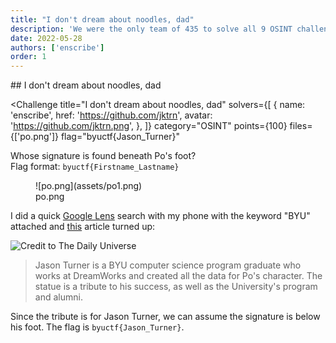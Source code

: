 ```yaml
---
title: "I don't dream about noodles, dad"
description: 'We were the only team of 435 to solve all 9 OSINT challenges from BYUCTF 2022. This was the process that led us to victory.'
date: 2022-05-28
authors: ['enscribe']
order: 1
---
```



<div class="invisible h-0! [&+*]:mt-0 [&+*_*]:mt-0">
## I don't dream about noodles, dad
</div>

<Challenge
  title="I don't dream about noodles, dad"
  solvers={[
    {
      name: 'enscribe',
      href: 'https://github.com/jktrn',
      avatar: 'https://github.com/jktrn.png',
    },
  ]}
  category="OSINT"
  points={100}
  files={['po.png']}
  flag="byuctf{Jason_Turner}"
>
  Whose signature is found beneath Po's foot?  
  Flag format: `byuctf{Firstname_Lastname}`
  <figure>
    <div class="max-w-72 mx-auto">![po.png](assets/po1.png)</div>
    <figcaption class="text-center text-muted-foreground">po.png</figcaption>
  </figure>
</Challenge>

I did a quick [Google Lens](https://lens.google/) search with my phone with the keyword "BYU" attached and [this](https://universe.byu.edu/2012/09/27/5-campus-locations-you-didnt-know-existed/) article turned up:

![Credit to *The Daily Universe*](assets/po2.png)

> Jason Turner is a BYU computer science program graduate who works at DreamWorks and created all the data for Po's character. The statue is a tribute to his success, as well as the University's program and alumni.

Since the tribute is for Jason Turner, we can assume the signature is below his foot. The flag is `byuctf{Jason_Turner}`.
